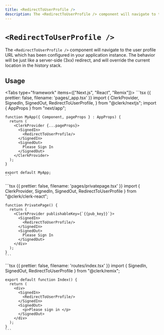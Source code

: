 ```yaml
---
title: <RedirectToUserProfile />
description: The <RedirectToUserProfile /> component will navigate to the user profile URL which has been configured in your application instance. The behavior will be just like a server-side (3xx) redirect, and will override the current location in the history stack.
---
```


# `<RedirectToUserProfile />`

The `<RedirectToUserProfile />` component will navigate to the user profile URL which has been configured in your application instance. The behavior will be just like a server-side (3xx) redirect, and will override the current location in the history stack.

## Usage

<Tabs type="framework" items={["Next.js", "React", "Remix"]}>
  <Tab>
    ```tsx {{ prettier: false, filename: 'pages/_app.tsx' }}
    import {
      ClerkProvider,
      SignedIn,
      SignedOut,
      RedirectToUserProfile,
    } from "@clerk/nextjs";
    import { AppProps } from "next/app";


    function MyApp({ Component, pageProps } : AppProps) {
      return (
        <ClerkProvider {...pageProps}>
          <SignedIn>
            <RedirectToUserProfile/>
          </SignedIn>
          <SignedOut>
            Please Sign In
          </SignedOut>
        </ClerkProvider>
      );
    }

    export default MyApp;
    ```
  </Tab>

  <Tab>
    ```tsx {{ prettier: false, filename: 'pages/privatepage.tsx' }}
    import {
      ClerkProvider,
      SignedIn,
      SignedOut,
      RedirectToUserProfile
    } from "@clerk/clerk-react";

    function PrivatePage() {
      return (
        <ClerkProvider publishableKey={`{{pub_key}}`}>
          <SignedIn>
            <RedirectToUserProfile/>
          </SignedIn>
          <SignedOut>
            Please Sign In
          </SignedOut>
        </div>
      );
    }
    ```
  </Tab>

  <Tab>
    ```tsx {{ prettier: false, filename: 'routes/index.tsx' }}
    import {
      SignedIn,
      SignedOut,
      RedirectToUserProfile
    } from "@clerk/remix";

    export default function Index() {
      return (
        <div>
          <SignedIn>
            <RedirectToUserProfile/>
          </SignedIn>
          <SignedOut>
            <p>Please sign in </p>
          </SignedOut>
        </div>
      );
    }
    ```
  </Tab>
</Tabs>
